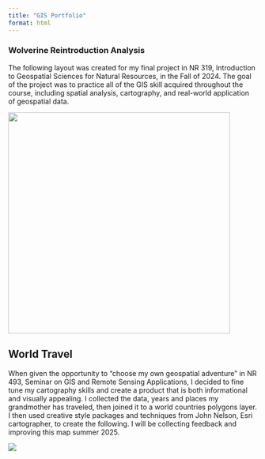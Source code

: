 ```yaml
---
title: "GIS Portfolio"
format: html
---
```


### Wolverine Reintroduction Analysis

The following layout was created for my final project in NR 319, Introduction to Geospatial Sciences for Natural Resources, in the Fall of 2024. The goal of the project was to practice all of the GIS skill acquired throughout the course, including spatial analysis, cartography, and real-world application of geospatial data.

![](images/wolverine-images-1.jpg){width="448"}

## World Travel

When given the opportunity to "choose my own geospatial adventure" in NR 493, Seminar on GIS and Remote Sensing Applications, I decided to fine tune my cartography skills and create a product that is both informational and visually appealing. I collected the data, years and places my grandmother has traveled, then joined it to a world countries polygons layer. I then used creative style packages and techniques from John Nelson, Esri cartographer, to create the following. I will be collecting feedback and improving this map summer 2025.

![](portfolio/world%20travel.jpg)
